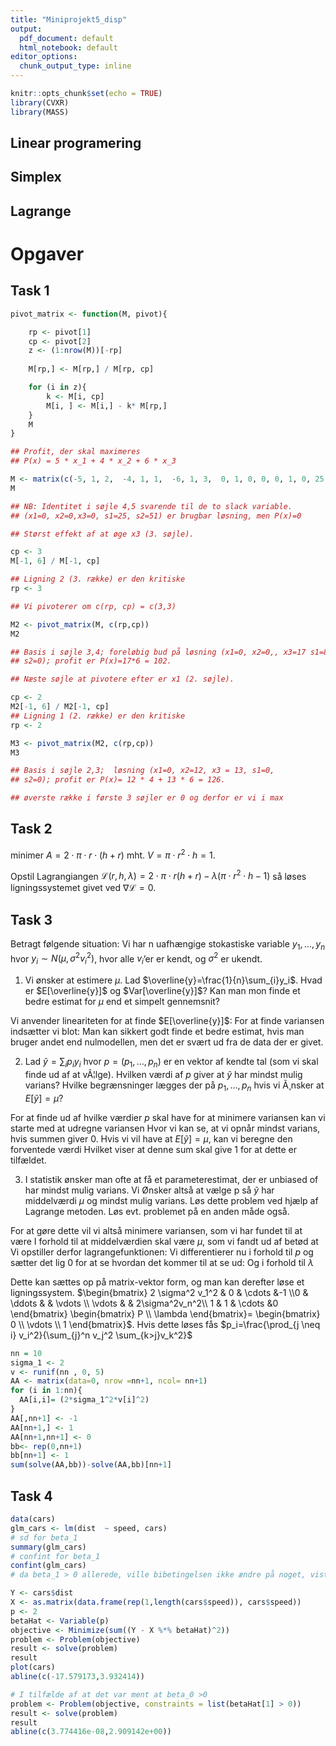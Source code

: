 ```yaml
---
title: "Miniprojekt5_disp"
output:
  pdf_document: default
  html_notebook: default
editor_options:
  chunk_output_type: inline
---
```


```r
knitr::opts_chunk$set(echo = TRUE)
library(CVXR)
library(MASS)
```

## Linear programering 


\begin{itemize}
  \item Kanonisk form:
  \begin{itemize}
    \item max $c_1x_1+\cdots+c_nx_n=c^Tx$
    \item Under betingerlserne.
    \item $\begin{bmatrix} a_{11}x_1+\cdots+a_{1n}x_n \leq b_1 \\ \vdots \\ a_{m1}x_1+\cdots + a_{mn}x_n \leq b_m \end{bmatrix}$ eller $Ax \leq b$.
    \item $x \geq 0$
    \item $x_i$ er varible. $c_i$ er koefficenterne. Som giver kriteriefunktionen
    \item $z=c_1x_1+\cdots + c_nx_n$ som skal maximeres
  \end{itemize}
  \item Standart form:
  \begin{itemize}
    \item max $c_1x_1+\cdots+c_nx_n=c^Tx$
    \item Under betingerlserne.
    \item $\begin{bmatrix} a_{11}x_1+\cdots+a_{1n}x_n = b_1 \\ \vdots \\ a_{m1}x_1+\cdots + a_{mn}x_n = b_m \end{bmatrix}$ eller $Ax = b$.
    \item $x \geq 0$
  \end{itemize}
  \item Et lineart programmerings problem på kanonisk form kan bringes på standard form, ved at indføre nye variable.
  \item $x_{n+1},\ldots,  x_{m+n}$, en for hver bibetingelse. 
  \item max $c_1x_1+\cdots+c_nx_n=\bar{c}^T\bar{x}$
  \item Under betingerlserne.
  \item $\begin{bmatrix} a_{11}x_1+\cdots+a_{1n}x_n+x_{n+1} \leq b_1 \\ \vdots \\ a_{m1}x_1+\cdots + a_{mn}x_n+x_{n+m} \leq b_m \end{bmatrix}$ eller $\bar{A}\bar{x} \leq b$.
  \item $\bar{x} \geq 0$
  \item hvor $\bar{A}=\begin{bmatrix} A, I \end{bmatrix}$
  \item $\bar{c}=\begin{bmatrix} c \\ 0 \end{bmatrix}$
\end{itemize}  

## Simplex

\begin{itemize}
  \item Linear programmeringsproblem på standart form.
  \item $\forall b_i \geq0$
  \item $m \leq n$
  \item Fremgangsmetode: 
  \begin{itemize}
    \item Opstil matrix $\begin{bmatrix} c & 0^T & 0 \\ A & I & b \end{bmatrix}$, for $2n$ variable
    \item Opstil matrix $\begin{bmatrix} c  & 0 \\ A & b \end{bmatrix}$, for $n$ variable
    \item Trin 1: Tjek hvilken indgang i $c$ som har den højeste værdi. Dette er den første søjle vi indrager i vores basis. Kald denne søjle for $j$.
    \item Trin 2: Tjek forholdet mellem $b_i/A_{ij}, \quad \forall i$. Det $i$ som giver det laveste tal, definerer hvilken række der skal pivoteres i. 
    \item Hvis der stadig er positive tal i $c$, gå tilbage til trin 1. Ellers er problemet løst.
    \item Nu er der dannet en basis. Værdierne for $x_1,\ldots, x_n$ kan nu aflæses. Dette gøres ved at tjekke hvilke søjler og indgange der er i pivot i. hvis der er pivot i søjle $j$, indgang $i$. Betyder det, at $x_j$ skal have værdien aflæst i $b_i$. Hvis der ikke er pivot i søjle $j$ er $x_j=0$. 
    \item I indgangen over $b$ kan $-z$ aflæses. 
  \end{itemize}
\end{itemize}

## Lagrange

\begin{itemize}
  \item max $f(x_1, \ldots, x_n)$
  \item Under betingelserne $\begin{bmatrix} g_1(x_1,\ldots, x_n)=c_1 \\ \vdots \\ g_m(x_1,\ldots, x_n)=c_m \end{bmatrix}$ 
  \item ved at danne lagrangeligningen 
  \item $\mathcal{L}(x,y,\ldots, \lambda)  = f(x,y,\ldots) - \lambda(g(x,y,\ldots ) - c$
  \item Sæt $\nabla \mathcal{L} = 0$ og løs ligningssystemet.
\end{itemize}

# Opgaver

## Task 1



```r
pivot_matrix <- function(M, pivot){

    rp <- pivot[1]
    cp <- pivot[2]
    z <- (1:nrow(M))[-rp]
    
    M[rp,] <- M[rp,] / M[rp, cp]

    for (i in z){
        k <- M[i, cp]
        M[i, ] <- M[i,] - k* M[rp,]
    }
    M
}

## Profit, der skal maximeres
## P(x) = 5 * x_1 + 4 * x_2 + 6 * x_3

M <- matrix(c(-5, 1, 2,  -4, 1, 1,  -6, 1, 3,  0, 1, 0, 0, 0, 1, 0, 25, 51), nr=3)
M 

## NB: Identitet i søjle 4,5 svarende til de to slack variable.
## (x1=0, x2=0,x3=0, s1=25, s2=51) er brugbar løsning, men P(x)=0

## Størst effekt af at øge x3 (3. søjle).

cp <- 3
M[-1, 6] / M[-1, cp]

## Ligning 2 (3. række) er den kritiske
rp <- 3

## Vi pivoterer om c(rp, cp) = c(3,3)

M2 <- pivot_matrix(M, c(rp,cp))
M2

## Basis i søjle 3,4; foreløbig bud på løsning (x1=0, x2=0,, x3=17 s1=8,
## s2=0); profit er P(x)=17*6 = 102.

## Næste søjle at pivotere efter er x1 (2. søjle).

cp <- 2
M2[-1, 6] / M2[-1, cp]
## Ligning 1 (2. række) er den kritiske
rp <- 2

M3 <- pivot_matrix(M2, c(rp,cp))
M3

## Basis i søjle 2,3;  løsning (x1=0, x2=12, x3 = 13, s1=0,
## s2=0); profit er P(x)= 12 * 4 + 13 * 6 = 126.

## øverste række i første 3 søjler er 0 og derfor er vi i max


```


## Task 2

minimer $A=2 \cdot \pi \cdot r \cdot(h+r)$\newline
mht. $V=\pi \cdot r^2 \cdot h = 1$.

Opstil Lagrangiangen $\mathcal{L}(r,h,\lambda)=2 \cdot \pi \cdot r(h+r)-\lambda(\pi \cdot r^2 \cdot h - 1)$ så løses ligningssystemet givet ved $\nabla \mathcal{L} = 0$.




## Task 3
Betragt følgende situation: Vi har n uafhængige stokastiske variable $y_1,\ldots,y_n$ hvor $y_i\sim N(\mu,\sigma^2v_i^2)$, hvor alle $v_i$'er er kendt, og $\sigma^2$ er ukendt. 

1. Vi ønsker at estimere $\mu$. Lad $\overline{y}=\frac{1}{n}\sum_{i}y_i$. Hvad er $E[\overline{y}]$ og $Var[\overline{y}]$? Kan man mon finde et bedre estimat
for $\mu$ end et simpelt gennemsnit?

\subsubsection{Svar}
Vi anvender lineariteten for at finde $E[\overline{y}]$:
\begin{align*}
E[\overline{y}]=n\frac{1}{n}E[y_i] = \mu
\end{align*}
For at finde variansen indsætter vi blot:
\begin{align*}
Var[\overline{y}] = Var[\frac{1}{n}\sum_{i}y_i]=\frac{1}{n^2}Var[\sum_{i}y_i]=\frac{1}{n^2}Var[y_1+\ldots+y_n]&=\frac{1}{n^2}(Var[y_1]+\ldots+Var[y_n])\\
&=\frac{\sigma^2}{n^2}\sum_iv_i^2
\end{align*}
Man kan sikkert godt finde et bedre estimat, hvis man bruger andet end nulmodellen, men det er svært ud fra de data der er givet.


2. Lad $\tilde{y}=\sum_i p_iy_i$ hvor $p=(p_1,\ldots,p_n)$ er en vektor af kendte tal (som vi skal finde ud af at vÃ¦lge).
Hvilken værdi af $p$ giver at $\tilde{y}$ har mindst mulig varians? Hvilke begrænsninger lægges der på $p_1,\ldots,p_n$ hvis vi Ã¸nsker at $E[\tilde{y}]=\mu$?

\subsection{Svar}
For at finde ud af hvilke værdier $p$ skal have for at minimere variansen kan vi starte med at udregne variansen
\begin{align*}
Var[\tilde{y}]=Var[\sum_i p_iy_i]=Var[p_1y_1+\ldots+p_ny_n]&=p_1^2Var[y_1]+\ldots+p_n^2Var[y_n]\\
&=\sigma^2(p_1^2v_1^2+\ldots+p_n^2v_n^2)\\
&=\sigma^2\sum_ip_i^2v_i^2
\end{align*}
Hvor vi kan se, at vi opnår mindst varians, hvis summen giver 0. Hvis vi vil have at $E[\tilde{y}]=\mu$, kan vi beregne den forventede værdi
\begin{align*}
E[\tilde{y}]=E[\sum_i p_iy_i]=p_1E[y_1]+\ldots+p_nE[y_n] = p_1\mu+\ldots+p_n\mu = \mu\sum_ip_i
\end{align*}
Hvilket viser at denne sum skal give 1 for at dette er tilfældet. 

3. I statistik ønsker man ofte at få et parameterestimat, der er unbiased of har mindst mulig varians. Vi
Ønsker altså at vælge p så $\tilde{y}$ har middelværdi $\mu$ og mindst mulig varians. Løs dette problem ved hjælp
af Lagrange metoden. Løs evt. problemet på en anden måde også.

\subsection{Svar}
For at gøre dette vil vi altså minimere variansen, som vi har fundet til at være 
\begin{align*}
Var[\tilde{y}]=\sigma^2\sum_ip_i^2v_i^2
\end{align*}
I forhold til at middelværdien skal være $\mu$, som vi fandt ud af betød at 
\begin{align*}
\sum_ip_i &= 1\\
1^Tp=1
\end{align*}
Vi opstiller derfor lagrangefunktionen:
\begin{align*}
\mathcal{L}(p,\lambda) &= \sigma^2\sum_ip_i^2v_i^2-\lambda(\sum_i p_i-1)\\
\mathcal{L}(p,\lambda) &= p^Tp\sigma^2v^Tv-\lambda(1^Tp-1)
\end{align*}
Vi differentierer nu i forhold til $p$ og sætter det lig 0 for at se hvordan det kommer til at se ud: 
\begin{align*}
\partial/\partial p\mathcal{L}(p,\lambda) = 2\sigma^2pv^Tv = 0
\end{align*}
Og i forhold til $\lambda$
\begin{align*}
\partial/\partial \lambda\mathcal{L}(p,\lambda) = 1^Tp = 1
\end{align*}

Dette kan sættes op på matrix-vektor form, og man kan derefter løse et ligningssystem.
$\begin{bmatrix} 2 \sigma^2 v_1^2 & 0 & \cdots &-1 \\0 & \ddots & & \vdots \\ \vdots  & & 2\sigma^2v_n^2\\ 1 & 1 & \cdots &0 \end{bmatrix} \begin{bmatrix} P \\ \lambda \end{bmatrix}= \begin{bmatrix} 0 \\ \vdots \\ 1 \end{bmatrix}$.
Hvis dette løses fås $p_i=\frac{\prod_{j \neq i} v_i^2}{\sum_{j}^n v_j^2 \sum_{k>j}v_k^2}$

```r
nn = 10
sigma_1 <- 2
v <- runif(nn , 0, 5)
AA <- matrix(data=0, nrow =nn+1, ncol= nn+1)
for (i in 1:nn){
  AA[i,i]= (2*sigma_1^2*v[i]^2)
}
AA[,nn+1] <- -1
AA[nn+1,] <- 1
AA[nn+1,nn+1] <- 0
bb<- rep(0,nn+1)
bb[nn+1] <- 1
sum(solve(AA,bb))-solve(AA,bb)[nn+1]
```



## Task 4


```r
data(cars)
glm_cars <- lm(dist  ~ speed, cars)
# sd for beta_1
summary(glm_cars)
# confint for beta_1
confint(glm_cars)
# da beta_1 > 0 allerede, ville bibetingelsen ikke ændre på noget, vist nedeunder

Y <- cars$dist
X <- as.matrix(data.frame(rep(1,length(cars$speed)), cars$speed))
p <- 2
betaHat <- Variable(p)
objective <- Minimize(sum((Y - X %*% betaHat)^2))
problem <- Problem(objective)
result <- solve(problem)
result
plot(cars)
abline(c(-17.579173,3.932414))

# I tilfælde af at det var ment at beta_0 >0  
problem <- Problem(objective, constraints = list(betaHat[1] > 0))
result <- solve(problem)
result
abline(c(3.774416e-08,2.909142e+00))
```
